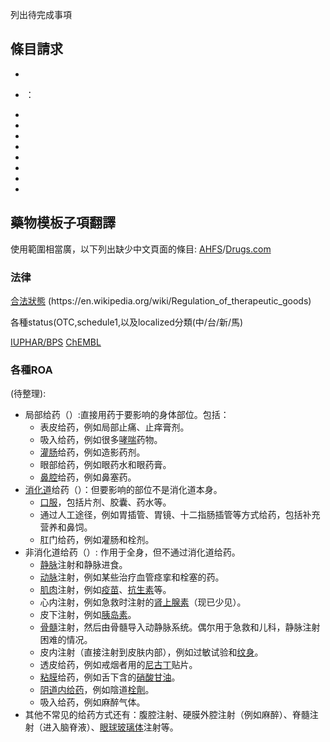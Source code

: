列出待完成事項
==條目請求==
{{colbegin}}
* {{le|抗焦慮藥|anxiolytics}}
* {{le|ADME|ADME}}：{{le|吸收 (药物代谢动力学)|Absorption (pharmacokinetics)}}
* {{le|分布 (药理学)|Distribution (pharmacology)}}
* {{le|清除率 (药理学)|Clearance (pharmacology)}}
* {{le|负荷剂量|Loading dose}}
* {{le|初始分布体积|Initial volume of distribution}}
* {{le|输注速率|Rate of infusion}}
* {{le|隔室 (药物代谢动力学)|Compartment (pharmacokinetics)|隔室}}
* {{le|生物等效性|Bioequivalence}}
* {{le|起效|Onset of action}}
{{colend}}

==藥物模板子項翻譯==
{{tlx|Infobox Drug}}
使用範圍相當廣，以下列出缺少中文頁面的條目:
{{hideH}}
[[AHFS|AHFS]]/[[Drugs.com|Drugs.com]]
===法律===
[[合法狀態|合法狀態]] (https://en.wikipedia.org/wiki/Regulation_of_therapeutic_goods)

各種status(OTC,schedule1,以及localized分類(中/台/新/馬)

[[IUPHAR/BPS|IUPHAR/BPS]] [[ChEMBL|ChEMBL]]

===各種ROA===
(待整理):


* 局部给药（{{lang|en|topical}}）:直接用药于要影响的身体部位。包括：
** 表皮给药，例如局部止痛、止痒膏剂。
** 吸入给药，例如很多[[哮喘|哮喘]]药物。
** [[灌肠_(医学)|灌肠]]给药，例如造影药剂。
** 眼部给药，例如眼药水和眼药膏。
** [[鼻腔|鼻腔]]给药，例如鼻塞药。
* [[消化道|消化道]]给药（{{lang|en|enteral}}）：但要影响的部位不是消化道本身。
** [[口服|口服]]，包括片剂、胶囊、药水等。
** 通过人工途径，例如胃插管、胃镜、十二指肠插管等方式给药，包括补充营养和鼻饲。
** 肛门给药，例如灌肠和栓剂。
* 非消化道给药（{{lang|en|parenteral}}）: 作用于全身，但不通过消化道给药。
** [[静脉|静脉]]注射和静脉进食。
** [[动脉|动脉]]注射，例如某些治疗血管痉挛和栓塞的药。
** [[肌肉|肌肉]]注射，例如[[疫苗|疫苗]]、[[抗生素|抗生素]]等。
** 心内注射，例如急救时注射的[[肾上腺素|肾上腺素]]（现已少见）。
** 皮下注射，例如[[胰岛素|胰岛素]]。
** [[骨髓|骨髓]]注射，然后由骨髓导入动静脉系统。偶尔用于急救和儿科，静脉注射困难的情况。
** 皮内注射（直接注射到皮肤内部），例如过敏试验和[[纹身|纹身]]。
** 透皮给药，例如戒烟者用的[[尼古丁|尼古丁]]贴片。
** [[粘膜|粘膜]]给药，例如舌下含的[[硝酸甘油|硝酸甘油]]。
** [[阴道内给药|阴道内给药]]，例如陰道[[栓劑|栓劑]]。
** 吸入给药，例如麻醉气体。
* 其他不常见的给药方式还有：腹腔注射、硬膜外腔注射（例如麻醉）、脊髓注射（进入脑脊液）、[[眼球|眼球]][[玻璃体|玻璃体]]注射等。
{{hideF}}